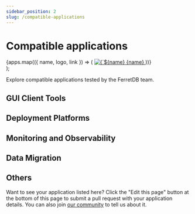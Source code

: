 ```yaml
---
sidebar_position: 2
slug: /compatible-applications
---
```


# Compatible applications



<div className={styles.container}>
  <div className={styles.grid}>
    {apps.map(({ name, logo, link }) => (
      <a
        key={name}
        href={link}
        target="_blank"
        rel="noopener noreferrer"
        className={`${styles.card} card`}
      >
        <img src={logo} alt={`${name} logo`} className={styles.logo} />
        {name}
      </a>
    ))}
  </div>
</div>
);

Explore compatible applications tested by the FerretDB team.

<div style={{ marginTop: '3rem' }} />

## GUI Client Tools

<Grid apps={categorizedApps.guis} />

## Deployment Platforms

<Grid apps={categorizedApps.deploy} />

## Monitoring and Observability

<Grid apps={categorizedApps.monitoring} />

## Data Migration

<Grid apps={categorizedApps.migration} />

## Others

<Grid apps={categorizedApps.others} />

Want to see your application listed here?
Click the "Edit this page" button at the bottom of this page to submit a pull request with your application details.
You can also join [our community](../introduction.md#community) to tell us about it.
